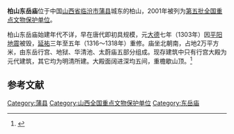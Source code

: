 {{coord|36|24|35|N|111|07|24|E|display=title|scale:10000}}
{{文物保护单位
| 级别 = 全国
| 名称 = 柏山东岳庙
| 图片 = 柏山东岳庙国保.JPG
| 所在 = [[山西省|山西省]][[蒲县|蒲县]]
| 分类 = 古建筑
| 时代 = [[元朝|元]]至[[清朝|清]]
| 编号 = [[第五批全国重点文物保护单位|第五批]]第274项
| 登录 = 2001年6月25日
}}
'''柏山东岳庙'''位于中国[[山西省|山西省]][[临汾市|临汾市]][[蒲县|蒲县]]城东的柏山，2001年被列为[[第五批全国重点文物保护单位|第五批全国重点文物保护单位]]。

柏山东岳庙始建年代不详，早在唐代即初具规模，元[[大德_(元朝)|大德]]七年（1303年）因[[平阳地震|平阳地震]]被毁，[[延祐|延祐]]三年至五年（1316～1318年）重修。庙坐北朝南，占地2万平方米，由东岳行宫、地狱、华清池、太蔚庙五部分组成。现存建筑中只有行宫大殿为元代建筑，其它均为明清所建。大殿面阔进深均五间，重檐歇山顶。<ref>{{Cite book |title=全国重点文物保护单位·第一至第五批·第Ⅰ卷 |publisher=文物出版社 |year=2004 |isbn=7-5010-1525-2 |pages=417 }}</ref>

==参考文献==
{{reflist}}

{{Commons category|Baishan Dongyue Temple}}

{{山西全国重点文物保护单位}}

{{DEFAULTSORT:Bai}}
[[Category:蒲县|Category:蒲县]]
[[Category:山西全国重点文物保护单位|Category:山西全国重点文物保护单位]]
[[Category:东岳庙|Category:东岳庙]]

{{全国重点文物保护单位小作品}}
{{山西小作品}}